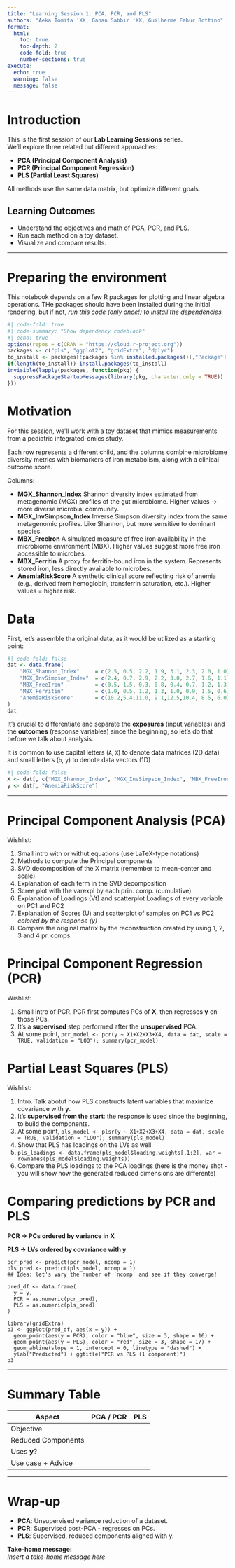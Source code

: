 ```yaml
---
title: "Learning Session 1: PCA, PCR, and PLS"
authors: "Aeka Tomita 'XX, Gahan Sabbir 'XX, Guilherme Fahur Bottino"
format:
  html:
    toc: true
    toc-depth: 2
    code-fold: true
    number-sections: true
execute:
  echo: true
  warning: false
  message: false
---
```


# Introduction

This is the first session of our **Lab Learning Sessions** series.  
We’ll explore three related but different approaches:

- **PCA (Principal Component Analysis)**
- **PCR (Principal Component Regression)**
- **PLS (Partial Least Squares)**

All methods use the same data matrix, but optimize different goals.  

## Learning Outcomes

- Understand the objectives and math of PCA, PCR, and PLS.  
- Run each method on a toy dataset.  
- Visualize and compare results.  

---

# Preparing the environment

This notebook depends on a few R packages for plotting and linear algebra operations.
THe packages should have been installed during the initial rendering, but if not, 
_run this code (only once!) to install the dependencies._

```r
#| code-fold: true
#| code-summary: "Show dependency codeblock"
#| echo: true
options(repos = c(CRAN = "https://cloud.r-project.org"))
packages <- c("pls", "ggplot2", "gridExtra", "dplyr")
to_install <- packages[!packages %in% installed.packages()[,"Package"]]
if(length(to_install)) install.packages(to_install)
invisible(lapply(packages, function(pkg) {
  suppressPackageStartupMessages(library(pkg, character.only = TRUE))
}))
```

# Motivation

For this session, we’ll work with a toy dataset that mimics measurements from a pediatric integrated-omics study.

Each row represents a different child, and the columns combine microbiome diversity metrics with biomarkers of iron metabolism, along with a clinical outcome score.

Columns:

- **MGX_Shannon_Index**
    Shannon diversity index estimated from metagenomic (MGX) profiles of the gut microbiome.
    Higher values → more diverse microbial community.
- **MGX_InvSimpson_Index**
    Inverse Simpson diversity index from the same metagenomic profiles.
    Like Shannon, but more sensitive to dominant species.
- **MBX_FreeIron**
    A simulated measure of free iron availability in the microbiome environment (MBX).
    Higher values suggest more free iron accessible to microbes.
- **MBX_Ferritin**
    A proxy for ferritin-bound iron in the system.
    Represents stored iron, less directly available to microbes.
- **AnemiaRiskScore**
    A synthetic clinical score reflecting risk of anemia (e.g., derived from hemoglobin, transferrin saturation, etc.).
    Higher values = higher risk.

# Data

First, let's assemble tha original data, as it would be utilized as a starting point:
```r
#| code-fold: false
dat <- data.frame(
    "MGX_Shannon_Index"     = c(2.5, 0.5, 2.2, 1.9, 3.1, 2.3, 2.0, 1.0),
    "MGX_InvSimpson_Index"  = c(2.4, 0.7, 2.9, 2.2, 3.0, 2.7, 1.6, 1.1),
    "MBX_FreeIron"          = c(0.5, 1.5, 0.3, 0.8, 0.4, 0.7, 1.2, 1.3),
    "MBX_Ferritin"          = c(1.0, 0.5, 1.2, 1.3, 1.0, 0.9, 1.5, 0.6),
    "AnemiaRiskScore"       = c(10.2,5.4,11.0, 9.1,12.5,10.4, 8.5, 6.0)
)
dat
```

It's crucial to differentiate and separate the **exposures** (input variables) and the **outcomes** (response variables) since the beginning, so let's do that before we talk about analysis.

::: callout-tip
It is common to use capital letters (`A`, `X`) to denote data matrices (2D data) and small letters (`b`, `y`) to denote data vectors (1D)
:::

```r
#| code-fold: false
X <- dat[, c("MGX_Shannon_Index", "MGX_InvSimpson_Index", "MBX_FreeIron", "MBX_Ferritin")]
y <- dat[, "AnemiaRiskScore"]
```

---

# Principal Component Analysis (PCA)

Wishlist:

1. Small intro with or withut equations (use LaTeX-type notations)
2. Methods to compute the Principal components
3. SVD decomposition of the X matrix (remember to mean-center and scale)
4. Explanation of each term in the SVD decomposition
5. Scree plot with the varexpl by each prin. comp. (cumulative)
6. Explanation of Loadings (Vt) and scatterplot Loadings of every variable on PC1 and PC2
7. Explanation of Scores (U) and scatterplot of samples on PC1 vs PC2 _colored by the response (y)_
8. Compare the original matrix by the reconstruction created by using 1, 2, 3 and 4 pr. comps.

# Principal Component Regression (PCR)

Wishlist:

1. Small intro of PCR. PCR first computes PCs of **X**, then regresses **y** on those PCs.  
2. It's a **supervised** step performed after the **unsupervised** PCA.
3. At some point, `pcr_model <- pcr(y ~ X1+X2+X3+X4, data = dat, scale = TRUE, validation = "LOO"); summary(pcr_model)`

# Partial Least Squares (PLS)

Wishlist:

1. Intro. Talk abotut how PLS constructs latent variables that maximize covariance with **y**.
2. It's **supervised from the start**: the response is used since the beginning, to build the components.
3. At some point, `pls_model <- plsr(y ~ X1+X2+X3+X4, data = dat, scale = TRUE, validation = "LOO"); summary(pls_model)`
4. Show that PLS has loadings on the LVs as well
5. `pls_loadings <- data.frame(pls_model$loading.weights[,1:2], var = rownames(pls_model$loading.weights))`
6. Compare the PLS loadings to the PCA loadings (here is the money shot - you will show how the generated reduced dimensions are differente)

# Comparing predictions by PCR and PLS

**PCR → PCs ordered by variance in X**

**PLS → LVs ordered by covariance with y**

```
pcr_pred <- predict(pcr_model, ncomp = 1)
pls_pred <- predict(pls_model, ncomp = 1)
## Idea: let's vary the number of `ncomp` and see if they converge!

pred_df <- data.frame(
  y = y,
  PCR = as.numeric(pcr_pred),
  PLS = as.numeric(pls_pred)
)

library(gridExtra)
p3 <- ggplot(pred_df, aes(x = y)) +
  geom_point(aes(y = PCR), color = "blue", size = 3, shape = 16) +
  geom_point(aes(y = PLS), color = "red", size = 3, shape = 17) +
  geom_abline(slope = 1, intercept = 0, linetype = "dashed") +
  ylab("Predicted") + ggtitle("PCR vs PLS (1 component)")
p3
```

---

# Summary Table

| Aspect              | PCA / PCR     | PLS           |
|---------------------|---------------|---------------|
| Objective           |               |               |
| Reduced Components  |               |               |
| Uses **y**?         |               |               |
| Use case + Advice   |               |               |
---

# Wrap-up

- **PCA**: Unsupervised variance reduction of a dataset.
- **PCR**: Supervised post-PCA - regresses on PCs.
- **PLS**: Supervised, reduced components aligned with y.

**Take-home message:**  
_Insert a take-home message here_
